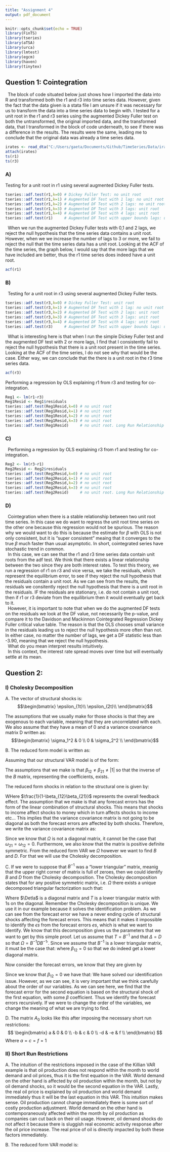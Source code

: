 ```yaml
---
title: "Assignment 4"
output: pdf_document
---
```


```r
knitr::opts_chunk$set(echo = TRUE)
library(FinTS)
library(tseries)
library(aTSA)
library(urca)
library(lmtest)
library(egcm)
library(haven)
library(tinytex)
```

## Question 1: Cointegration 

|   The block of code situated below just shows how I imported the data into R and transformed both the r1 and r3 into time series data. However, given the fact that the data given is a stata file I am unsure if it was necessary for us to transform the data into a time series data to begin with. I tested for a unit root in the r1 and r3 series using the augmented Dickey Fuller test on both the untransformed, the original imported data, and the transformed data, that I transformed in the block of code underneath, to see if there was a difference in the results. The results were the same, leading me to conclude that the original data was already a time series data.   

```r

irates <- read_dta("C:/Users/gaeta/Documents/Github/TimeSeries/Data/irates.dta")
attach(irates)
ts(r1)
ts(r3)
```

### A) 
Testing for a unit root in r1 using several augmented Dickey Fuller tests.
```r
tseries::adf.test(r1,k=0) # Dickey Fuller Test: no unit root
tseries::adf.test(r1,k=1) # Augmented DF Test with 1 lag: no unit root
tseries::adf.test(r1,k=2) # Augmented DF Test with 2 lags: no unit root
tseries::adf.test(r1,k=3) # Augmented DF Test with 3 lags: unit root
tseries::adf.test(r1,k=4) # Augmented DF Test with 4 lags: unit root
tseries::adf.test(r1)     # Augmented DF Test with upper bounds lags: unit root
```

|   When we run the augmented Dickey Fuller tests with 0,1 and 2 lags, we reject the null hypothesis that the time series data contains a unit root. However, when we we increase the number of lags to 3 or more, we fail to reject the null that the time series data has a unit root. Looking at the ACF of the time series, the graph below, I would say that the more lags that we have included are better, thus the r1 time series does indeed have a unit root.  


```r
acf(r1)
```

### B)
|   Testing for a unit root in r3 using several augmented Dickey Fuller tests.
```r
tseries::adf.test(r3,k=0) # Dickey Fuller Test: unit root
tseries::adf.test(r3,k=1) # Augmented DF Test with 1 lag: no unit root
tseries::adf.test(r3,k=2) # Augmented DF Test with 2 lags: unit root
tseries::adf.test(r3,k=3) # Augmented DF Test with 3 lags: unit root
tseries::adf.test(r3,k=4) # Augmented DF Test with 4 lags: unit root
tseries::adf.test(r3)     # Augmented DF Test with upper bounds lags: unit root
```

|   What is interesting here is that when I run the simple Dickey Fuller test and the augmented DF test with 2 or more lags, I find that I consistently fail to reject the null hypothesis that there is a unit root present in the time series. Looking at the ACF of the time series, I do not see why that would be the case. Either way, we can conclude that the there is a unit root in the r3 time series data.     


```r
acf(r3)
```

Performing a regression by OLS explaining r1 from r3 and testing for co-integration.

```r
Reg1 <- lm(r1~r3)
Reg1Resid <- Reg1$residuals
tseries::adf.test(Reg1Resid,k=0) # no unit root
tseries::adf.test(Reg1Resid,k=1) # no unit root
tseries::adf.test(Reg1Resid,k=2) # no unit root
tseries::adf.test(Reg1Resid,k=3) # no unit root
tseries::adf.test(Reg1Resid)     # no unit root. Long Run Relationship between r3 and r1. 
```


### C)

|   Performing a regression by OLS explaining r3 from r1 and testing for co-integration.
```r
Reg2 <- lm(r3~r1)
Reg2Resid <- Reg2$residuals
tseries::adf.test(Reg2Resid,k=0) # no unit root
tseries::adf.test(Reg2Resid,k=1) # no unit root
tseries::adf.test(Reg2Resid,k=2) # no unit root
tseries::adf.test(Reg2Resid,k=3) # no unit root
tseries::adf.test(Reg2Resid)     # no unit root. Long Run Relationship between r3 and r1. 
```

### D)
|   Cointegration when there is a stable relationship between two unit root time series. In this case we do want to regress the unit root time series on the other one because this regression would not be spurious. The reason why we would want to do this is because the estimate for $\beta$ with OLS is not only consistent, but it is "super consistent" meaing that it converges to the true $\beta$ much faster than usual asymptotic. In short, cointegrated series have stochastic trend in common.
  
|   In this case, we can see that the r1 and r3 time series data contain unit roots from the adf test. We think that there exists a linear relationship between the two since they are both interest rates. To test this theory, we run a regression of r1 on r3 and vice versa, we take the residuals, which represent the equilibrium error, to see if they reject the null hypothesis that the residuals contain a unit root. As we can see from the results, the residuals we consitently reject the null hypothesis that there is a unit root in the residuals. IF the residuals are stationary, i.e. do not contain a unit root, then if r1 or r3 deviate from the equilibrium then it would eventually get back to it.   

|   However, it is important to note that when we do the augmented DF tests on the residuals we look at the DF value, not necessarily the p-value, and compare it to the Davidson and Mackinnon Cointegrated Regression Dickey Fuller critical value table. The reason is that the OLS chooses small variance in the residuals leading us to reject the null hypothesis more often than not. In either case, no matter the number of lags, we get a DF statistic less than -3.90, meaning that we reject the null hypothesis. 

|   What do you mean interpret results intuitively. 
  
|   In this context, the interest rate spread moves over time but will eventually settle at its mean. 


## Question 2: 

### I) Cholesky Decomposition

  A. The vector of structural shocks is: 
  $$\begin{bmatrix}
  \epsilon_{1t}\\
  \epsilon_{2t}\\
  \end{bmatrix}$$
  
  The assumptions that we usually make for those shocks is that they are exogenous to each variable, meaning that they are uncorrelated with each. We also assume that they have a mean of 0 and a variance covariance matrix D written as:
  $$\begin{bmatrix}
  \sigma_1^2 & 0 \\
  0 & \sigma_2^2 \\
  \end{bmatrix}$$
  

  B. The reduced form model is written as:
  \begin{align}
  y_t &= B^{-1}\Gamma_0+B^{-1}\Gamma_1y_{t-1}+B^{-1}\epsilon_t \\
  &= C + \Phi y_{t-1} + e_t
  \end{align}
  
  Assuming that our structural VAR model is of the form:
  \begin{align}
  By_t &=  \Gamma_0+\Gamma_1y_{t-1}+\epsilon_t
  \end{align}
  
  The assumptions that we make is that $\beta_{12}\neq \beta_{21} \neq |1|$ so that the inverse of the $B$ matrix, representing the coefficients, exists. 
  
  The reduced form shocks in relation to the structural one is given by: 
  \begin{align}
  e_t &= B^{-1}\epsilon_t\\
  &= \frac{1}{1-\beta_{12}\beta_{21}} \begin{bmatrix} 1 & \beta_{12} \\ \beta_{12} & 1 \end{bmatrix} \begin{bmatrix} \epsilon_{1t}\\ \epsilon_{2t} \end{bmatrix} \\
  &= \frac{1}{1-\beta_{12}\beta_{21}}  \begin{bmatrix} \epsilon_{1t} & \beta_{12}\epsilon_{2t} \\ \beta_{12}\epsilon_{1t} & \epsilon_{2t} \end{bmatrix} \\
  &= \begin{bmatrix}
  e_{1t}\\
  e_{2t}\\
  \end{bmatrix}
  \end{align}
  
  WHere $\frac{1}{1-\beta_{12}\beta_{21}}$ represents the overall feedback effect. The assumption that we make is that any forecast errors has the form of the linear combination of structural shocks. This means that shocks to income affect shocks to money which in turn affects shocks to income etc...
This implies that the variance covariance matrix is not going to be diagonal as both the forecast errors are affected by both shocks. Therefore, we write the variance covariance matrix as:

\begin{align}
E[e_t] &= 0 \\
E[e_t e_t'] &= E[B^{1}\epsilon_t\epsilon_t'(B^{-1})'] \\
&= B^{-1}E[\epsilon_t\epsilon_t'](B^{-1})' \\
&= B^{-1}D(B^{-1})'
\Omega &= \begin{bmatrix}
  \omega_{11} & \omega_{12} \\
  \omega_{21} & \omega_{22} \\
  \end{bmatrix}
\end{align}
  
Since we know that $\Omega$ is not a diagonal matrix, it cannot be the case that $\omega_{21}=\omega_{12} = 0$. Furthermore, we also know that the matrix is positive definite symmetric. From the reduced form VAR we $\Omega$ however we want to find $B$ and $D$. For that we will use the Cholesky decomposition. 
  
 
  
  C. If we were to suppose that $B^{-1}$ was a "lower triangular" matrix, meanig that the upper right corner of matrix is full of zeroes, then we could identify $B$ and $D$ from the Cholesky decomposition. The Cholesky decomposition states that for any positive symmetric matrix, i.e. $\Omega$ there exists a unique decomposed triangular factorization such that:
  \begin{align}
  \Omage= T\Delta T'
  \end{align}
 
 Where $\Detla$ is a diagonal matrix and $T$ is a lower triangular matrix with 1s on the diagonal. Remember the Cholesky decomposition is unique. We use it in our example because it solves the identification problem. As we can see from the forecast error we have a never ending cycle of structural shocks affecting the forecast errors. This means that it makes it impossible to identify the $\epsilon s$ from the forecast errors $e s$, which is what we want to identify. We know that this decomposition gives us the parameters that we want to get by this simple proof. 
 Let us assume that $T=B^{-1}$ and that $\Delta=D$ so that $\Omega = B^{-1}DB^{-1}'$. Since we assume that $B^{-1}$ is a lower triangular matrix, it must be the case that:
 \begin{align}
  B^{-1} &= begin{bmatrix} 1 & \beta_{12} \\ \beta_{12} & 1 \end{bmatrix} \\
  &= begin{bmatrix} 1 & 0 \\ \beta_{12} & 1 \end{bmatrix} 
  \end{align}
 where $\beta_{12}=0$ so that we do indeed get a lower diagonal matrix. 
 
 Now consider the forecast errors, we know that they are given by 
 \begin{align}
 \begin{bmatrix}
  e_{1t}\\
  e_{2t}\\
  \end{bmatrix} &= \frac{1}{1-\beta_{12}\beta_{21}}  \begin{bmatrix} \epsilon_{1t} & \beta_{12}\epsilon_{2t} \\ \beta_{12}\epsilon_{1t} & \epsilon_{2t} \end{bmatrix} 
  \end{align}
 
 Since we know that $\beta_{12} =0$ we have that: 
 \begin{align}
 e_{1t} &= \epsilon_{1t} \\
 e_{2t} &= \epsilon_{2t} + \beta_{21}\epsilon_{1t}
\end{align}
  We have solved our identification issue. However, as we can see, it is very important that we think carefully about the order of our variables. As we can see here, we find that the forecast error for the second equation is based on the structural shock of the first equation, with some $\beta$ coefficient. Thus we identify the forecast errors recursively. If we were to change the order of the variables, we change the meaning of what we are trying to find. 
  
  D. The matrix $A_0$ looks like this after imposing the necessary short run restrictions:
  $$
  \begin{bmatrix}
  a & 0 & 0 \\
  -b & c & 0 \\
  -d & -e & f \\
  \end{bmatrix}
  $$
Where $a=c=f=1$ 
  
### II) Short Run Restrictions

  A. The intuition of the restrictions imposed in the case of the Killian VAR example is that oil production does not respond within the month to world demand and oil prices, thus it is the first equation in the VAR. World demand on the other hand is affected by oil production within the month, but not by oil demand shocks, so it would be the second equation in the VAR. Lastly, the real oil price is explained by oil production and world demand immediately thus it will be the last equation in this VAR. This intuition makes sense. Oil production cannot change immediately there is some sort of costly production adjustment. World demand on the other hand is contemporaneously affected within the month by oil production as companies can cut back on their oil usage. However, oil demand shocks do not affect it because there is sluggish real economic activity response after the oil price increase. The real price of oil is directly impacted by both these factors immediately.       
  
 B. The reduced form VAR model is:
 \begin{align}
 z_t=A_0^{-1}\alpha+\sum^{24}_{i=1}A_0^{-1}A_iz_{t-i}+A^
 \end{align}
 
  
  
  
  
  
  
  